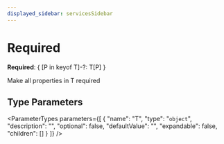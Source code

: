 ```yaml
---
displayed_sidebar: servicesSidebar
---
```



# Required

 **Required**: &#123; [P in keyof T]-?: T[P] &#125;

Make all properties in T required

## Type Parameters

<ParameterTypes parameters={[
  {
    "name": "T",
    "type": "`object`",
    "description": "",
    "optional": false,
    "defaultValue": "",
    "expandable": false,
    "children": []
  }
]} />
